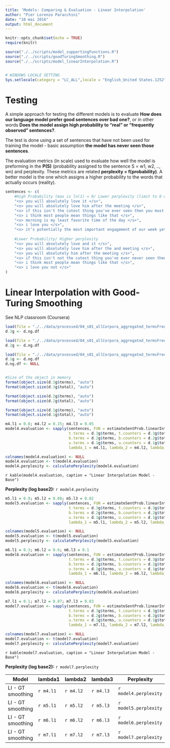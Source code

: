 ```yaml
---
title: 'Models: Comparing & Evaluation - Linear Interpolation'
author: "Pier Lorenzo Paracchini"
date: "10 mai 2016"
output: html_document
---
```


```r
knitr::opts_chunk$set(echo = TRUE)
require(knitr)

source("./../scripts/model_supportingFunctions.R")
source("./../scripts/goodTuringSmoothing.R")
source("./../scripts/model_linearInterpolation.R")


# WINDOWS LOCALE SETTING
Sys.setlocale(category = "LC_ALL",locale = "English_United States.1252")

```

# Testing

A simple approach for testing the different models is to evaluate  __How does our language model prefer good sentences over bad one?__, or in other words __Does the model assign high probability to "real" or "frequently observed" sentences?__.

The test is done using a set of sentences that have not been used for training the model - basic assumption __the model has never seen those sentences__.

The evaluation metrics (ln scale) used to evaluate how well the model is preforming in the __P(S)__ (probability assigned to the sentence S = w1, w2, .., wn) and perplexity. These metrics are related __perplexity = f(probability)__. A better model is the one which assigns a higher probability to the words that actually occurs (reality).

```r
sentences <- c(
    #High Probability (max is ln(1) = 0/ Lower perplexity (limit to 0 when ln(1))
    "<s> you will absolutely love it </s>",
    "<s> you will absolutely love him after the meeting </s>",
    "<s> if this isn't the cutest thing you've ever seen then you must be insane </s>",
    "<s> i think most people mean things like that </s>",
    "<s> morning is my least favorite time of the day </s>",
    "<s> i love you </s>",
    "<s> it’s potentially the most important engagement of our week yet it's the one the majority of us aren't even penciling into our agendas </s>",
    
    #Lower Probability/ Higher perplexity
    "<s> you will absolutely love and it </s>",
    "<s> you will absolutely love him after the and meeting </s>",
    "<s> you will absolutely him after the meeting </s>",
    "<s> if this isn't not the cutest thing you've ever never seen then you must be insane </s>",
    "<s> i think most people mean things like that </s>",
    "<s> i love you not </s>"
)
```

# Linear Interpolation with Good-Turing Smoothing

See NLP classroom (Coursera)

```r
load(file = "./../data/processed/04_s01_allCorpora_aggregated_termsFrequency.3g.rdata")
d.3g <- d.ng.df

load(file = "./../data/processed/04_s01_allCorpora_aggregated_termsFrequency.2g.rdata")
d.2g <- d.ng.df

load(file = "./../data/processed/04_s01_allCorpora_aggregated_termsFrequency.1g.rdata")
d.1g <- d.ng.df
d.ng.df <- NULL


#Size of the object in memory
format(object.size(d.3g$terms), "auto")
format(object.size(d.3g$total), "auto")

format(object.size(d.2g$terms), "auto")
format(object.size(d.2g$total), "auto")

format(object.size(d.1g$terms), "auto")
format(object.size(d.1g$total), "auto")

```


```r

m4.l1 = 0.8; m4.l2 = 0.15; m4.l3 = 0.05
model4.evaluation <- sapply(sentences, FUN = estimateSentProb.linearInterpolation.model.withGoodTuring.smoothing, 
                            t.terms = d.3g$terms, t.counters = d.3g$total,
                            b.terms = d.2g$terms, b.counters = d.2g$total,
                            u.terms = d.1g$terms, u.counters = d.1g$total,
                            lambda_1 = m4.l1, lambda_2 = m4.l2, lambda_3 = m4.l3)

colnames(model4.evaluation) <- NULL
model4.evaluation <- t(model4.evaluation)
model4.perplexity <- calculatePerplexity(model4.evaluation)
```

`r kable(model4.evaluation, caption = "Linear Interpolation Model - Base")`

__Perplexity (log base2):__ `r model4.perplexity`


```r

m5.l1 = 0.9; m5.l2 = 0.08; m5.l3 = 0.02
model5.evaluation <- sapply(sentences, FUN = estimateSentProb.linearInterpolation.model.withGoodTuring.smoothing, 
                            t.terms = d.3g$terms, t.counters = d.3g$total,
                            b.terms = d.2g$terms, b.counters = d.2g$total,
                            u.terms = d.1g$terms, u.counters = d.1g$total,
                            lambda_1 = m5.l1, lambda_2 = m5.l2, lambda_3 = m5.l3)

colnames(model5.evaluation) <- NULL
model5.evaluation <- t(model5.evaluation)
model5.perplexity <- calculatePerplexity(model5.evaluation)
```

```r

m6.l1 = 0.3; m6.l2 = 0.6; m6.l3 = 0.1
model6.evaluation <- sapply(sentences, FUN = estimateSentProb.linearInterpolation.model.withGoodTuring.smoothing, 
                            t.terms = d.3g$terms, t.counters = d.3g$total,
                            b.terms = d.2g$terms, b.counters = d.2g$total,
                            u.terms = d.1g$terms, u.counters = d.1g$total,
                            lambda_1 = m6.l1, lambda_2 = m6.l2, lambda_3 = m6.l3)

colnames(model6.evaluation) <- NULL
model6.evaluation <- t(model6.evaluation)
model6.perplexity <- calculatePerplexity(model6.evaluation)
```

```r

m7.l1 = 0.1; m7.l2 = 0.87; m7.l3 = 0.03
model7.evaluation <- sapply(sentences, FUN = estimateSentProb.linearInterpolation.model.withGoodTuring.smoothing, 
                            t.terms = d.3g$terms, t.counters = d.3g$total,
                            b.terms = d.2g$terms, b.counters = d.2g$total,
                            u.terms = d.1g$terms, u.counters = d.1g$total,
                            lambda_1 = m7.l1, lambda_2 = m7.l2, lambda_3 = m7.l3)

colnames(model7.evaluation) <- NULL
model7.evaluation <- t(model7.evaluation)
model7.perplexity <- calculatePerplexity(model7.evaluation)
```

`r kable(model7.evaluation, caption = "Linear Interpolation Model - Base")`

__Perplexity (log base2):__ `r model7.perplexity`


Model | lambda1 | lambda2 | lambda3 |Perplexity
------------- | -------------| -------------| -------------| -------------
LI - GT smoothing| `r m4.l1` | `r m4.l2` | `r m4.l3` |`r model4.perplexity`
LI - GT smoothing| `r m5.l1` | `r m5.l2` | `r m5.l3` |`r model5.perplexity`
LI - GT smoothing| `r m6.l1` | `r m6.l2` | `r m6.l3` |`r model6.perplexity`
LI - GT smoothing| `r m7.l1` | `r m7.l2` | `r m7.l3` |`r model7.perplexity`

